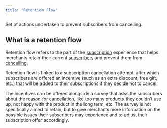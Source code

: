 ```yaml
---
title: "Retention Flow"
---
```


<Info>

Set of actions undertaken to prevent subscribers from cancelling.

</Info>

## What is a retention flow

Retention flow refers to the part of the [subscription](/glossary/subscription) experience that helps merchants retain their current [subscribers](/glossary/subscriber) and prevent them from [cancelling](/glossary/subscription-cancellation).

Retention flow is linked to a subscription cancellation attempt, after which subscribers are offered an incentive (such as an extra discount, free gift, etc.) that will be added to their subscriptions if they decide not to cancel.

The incentives can be offered alongside a survey that asks the subscribers about the reason for cancellation, like too many products they couldn’t use up, not happy with the product in the long term, etc. The survey is not specifically aimed to retain, but to give merchants more information on the possible issues their subscribers may experience and to adjust their subscription offer accordingly.

